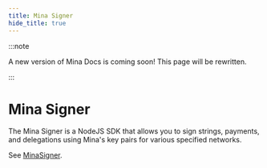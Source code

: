 ```yaml
---
title: Mina Signer
hide_title: true
---
```


:::note

A new version of Mina Docs is coming soon! This page will be rewritten.

:::

# Mina Signer

The Mina Signer is a NodeJS SDK that allows you to sign strings, payments, and delegations using Mina's key pairs for various specified networks.

See [MinaSigner](https://github.com/o1-labs/snarkyjs/tree/main/src/mina-signer).
